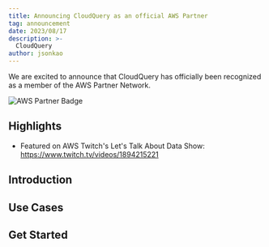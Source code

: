 ```yaml
---
title: Announcing CloudQuery as an official AWS Partner
tag: announcement
date: 2023/08/17
description: >-
  CloudQuery 
author: jsonkao
---
```



<BlogHeader/>

We are excited to announce that CloudQuery has officially been recognized as a member of the AWS Partner Network.

![AWS Partner Badge](/images/blog/announcing-aws-partnership/partnerbadge.png)

## Highlights

* Featured on AWS Twitch's Let's Talk About Data Show: https://www.twitch.tv/videos/1894215221

## Introduction


## Use Cases


## Get Started

